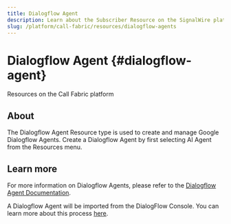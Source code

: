 ```yaml
---
title: Dialogflow Agent
description: Learn about the Subscriber Resource on the SignalWire platform - what they are, how they work, and how to manage them in the Dashboard.
slug: /platform/call-fabric/resources/dialogflow-agents
---
```


# Dialogflow Agent {#dialogflow-agent}

<Subtitle>Resources on the Call Fabric platform</Subtitle>

## About

The Dialogflow Agent Resource type is used to create and manage Google Dialogflow Agents.
Create a Dialogflow Agent by first selecting AI Agent from the Resources menu.

## Learn more

For more information on Dialogflow Agents, please refer to the 
[Dialogflow Agent Documentation](/platform/integrations/dialogflow/dialogflow-agents/).

A Dialogflow Agent will be imported from the DialogFlow Console. 
You can learn more about this process 
[here](https://signalwire.com/resources/guides/dialogflow-integration?x-craft-preview=Pf1n9sLgPn&x-craft-preview=GycqMWdsUN&x-craft-preview=7S4KoPCcLT&x-craft-preview=ymLvN3CqO1&x-craft-preview=BhzWPl7Ntk&x-craft-preview=rHg5bUKLTk&x-craft-preview=rHg5bUKLTk&x-craft-preview=8rBwlgtYiq&utm_source=google&utm_medium=ads&utm_campaign=us_search_brand&utm_content=testing&gad_source=1&gclid=Cj0KCQiAuqKqBhDxARIsAFZELmLpkRL3cC2CMMtFig2QqUyk9m9Ty_on-7WaRZPbLmZNlV41gQmd204aAkoKEALw_wcB).